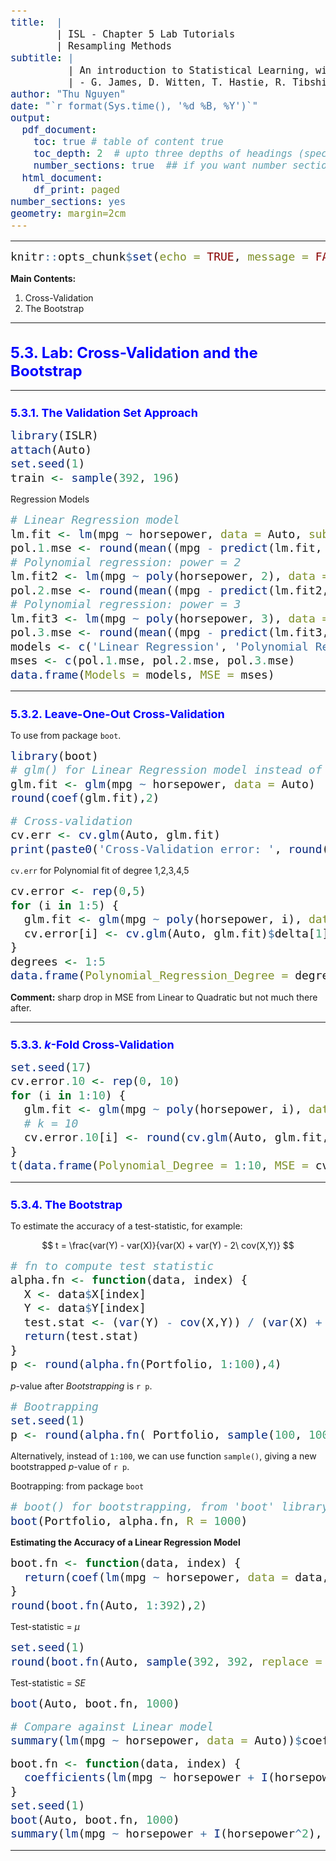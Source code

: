 ---
title:  |
        | ISL - Chapter 5 Lab Tutorials
        | Resampling Methods
subtitle: |
          | An introduction to Statistical Learning, with Applications in R
          | - G. James, D. Witten, T. Hastie, R. Tibshirani
author: "Thu Nguyen"
date: "`r format(Sys.time(), '%d %B, %Y')`"
output:
  pdf_document:
    toc: true # table of content true
    toc_depth: 2  # upto three depths of headings (specified by #, ## and ###)
    number_sections: true  ## if you want number sections at each table header
  html_document:
    df_print: paged
number_sections: yes
geometry: margin=2cm
---
<style type="text/css">
  .main-container {
  max-width: 800px !important;
  font-size: 18px;
  }
  code.r{
    font-size: 18px;
  }
  pre {
    font-size: 18px
  }
  h1.title {
    font-size: 30px;
    color: red;
  }
  h1 {
    font-size: 24px;
    color: blue;
  }
  h2 {
    font-size: 18px;
    color: blue;
  }
  h3 {
    font-size: 12px;
  }
</style>
---

```{r setup, include=FALSE}
knitr::opts_chunk$set(echo = TRUE, message = FALSE, warning = FALSE)
```

**Main Contents:**

1.  Cross-Validation
2.  The Bootstrap

***

\newpage

# 5.3.  Lab: Cross-Validation and the Bootstrap {-}

***

## 5.3.1.  The Validation Set Approach {-}

```{r}
library(ISLR)
attach(Auto)
set.seed(1)
train <- sample(392, 196)
```

Regression Models

```{r}
# Linear Regression model
lm.fit <- lm(mpg ~ horsepower, data = Auto, subset = train)
pol.1.mse <- round(mean((mpg - predict(lm.fit, Auto))[-train]^2),2)
# Polynomial regression: power = 2
lm.fit2 <- lm(mpg ~ poly(horsepower, 2), data = Auto, subset = train)
pol.2.mse <- round(mean((mpg - predict(lm.fit2, Auto))[-train]^2),2)
# Polynomial regression: power = 3
lm.fit3 <- lm(mpg ~ poly(horsepower, 3), data = Auto, subset = train)
pol.3.mse <- round(mean((mpg - predict(lm.fit3, Auto))[-train]^2),2)
models <- c('Linear Regression', 'Polynomial Regression: power 2', 'Polynomial Regression: power 3')
mses <- c(pol.1.mse, pol.2.mse, pol.3.mse)
data.frame(Models = models, MSE = mses)
```

***

\clearpage

## 5.3.2.  Leave-One-Out Cross-Validation {-}

To use \texttt{\color{blue}{cv.glm()}} from package `boot`.

```{r}
library(boot)                         
# glm() for Linear Regression model instead of lm()
glm.fit <- glm(mpg ~ horsepower, data = Auto)
round(coef(glm.fit),2)
```

```{r}
# Cross-validation
cv.err <- cv.glm(Auto, glm.fit)
print(paste0('Cross-Validation error: ', round(cv.err$delta[1],4), ', ', round(cv.err$delta[2],4)))
```

`cv.err` for Polynomial fit of degree 1,2,3,4,5

```{r}
cv.error <- rep(0,5)
for (i in 1:5) {
  glm.fit <- glm(mpg ~ poly(horsepower, i), data = Auto)
  cv.error[i] <- cv.glm(Auto, glm.fit)$delta[1]
}
degrees <- 1:5
data.frame(Polynomial_Regression_Degree = degrees, MSE = round(cv.error,2))
```

**Comment:** sharp drop in MSE from Linear to Quadratic but not much there after.

***

\clearpage

## 5.3.3.  $k$-Fold Cross-Validation {-}

```{r}
set.seed(17)
cv.error.10 <- rep(0, 10)
for (i in 1:10) {
  glm.fit <- glm(mpg ~ poly(horsepower, i), data = Auto)
  # k = 10
  cv.error.10[i] <- round(cv.glm(Auto, glm.fit, K = 10)$delta[1],2)
}
t(data.frame(Polynomial_Degree = 1:10, MSE = cv.error.10))
```

***

\clearpage

## 5.3.4.  The Bootstrap {-}

To estimate the accuracy of a test-statistic, for example:

$$ t = \frac{var(Y) - var(X)}{var(X) + var(Y) - 2\ cov(X,Y)} $$


```{r}
# fn to compute test statistic
alpha.fn <- function(data, index) {
  X <- data$X[index]
  Y <- data$Y[index]
  test.stat <- (var(Y) - cov(X,Y)) / (var(X) + var(Y) - 2*cov(X,Y))
  return(test.stat)
}
p <- round(alpha.fn(Portfolio, 1:100),4)
```

$p$-value after *Bootstrapping* is `r p`.

```{r}
# Bootrapping
set.seed(1)
p <- round(alpha.fn( Portfolio, sample(100, 100, replace = T)), 4)
```

Alternatively, instead of `1:100`, we can use function `sample()`, giving a new bootstrapped $p$-value of `r p`.

Bootrapping: \texttt{\color{blue}{boot()}} from package `boot`

```{r}
# boot() for bootstrapping, from 'boot' library
boot(Portfolio, alpha.fn, R = 1000)
```

**Estimating the Accuracy of a Linear Regression Model**

```{r}
boot.fn <- function(data, index) {
  return(coef(lm(mpg ~ horsepower, data = data, subset = index)))
}
round(boot.fn(Auto, 1:392),2)
```

Test-statistic = $\mu$

```{r}
set.seed(1)
round(boot.fn(Auto, sample(392, 392, replace = T)),2)
```

Test-statistic = $SE$

```{r}
boot(Auto, boot.fn, 1000)
```

```{r}
# Compare against Linear model
summary(lm(mpg ~ horsepower, data = Auto))$coef
```


```{r}
boot.fn <- function(data, index) {
  coefficients(lm(mpg ~ horsepower + I(horsepower^2), data = data, subset = index))
}
set.seed(1)
boot(Auto, boot.fn, 1000)
summary(lm(mpg ~ horsepower + I(horsepower^2), data = Auto))$coef
```

***

